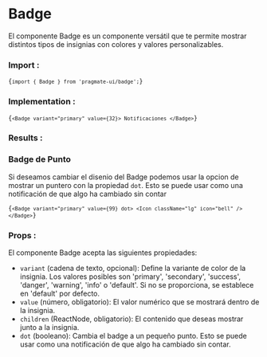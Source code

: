 
# Badge

El componente Badge es un componente versátil que te permite mostrar distintos tipos de insignias con colores y valores
personalizables.

### Import :

<Code>{`import { Badge } from 'pragmate-ui/badge';`}</Code>

### Implementation :

<Code>{`<Badge variant="primary" value={32}> Notificaciones </Badge>`}</Code>

### Results :

<Badge variant="primary" value={99}>
  <Icon className="lg" icon="whatsapp" />
</Badge>

### Badge de Punto

Si deseamos cambiar el disenio del Badge podemos usar la opcion de mostrar un puntero con la propiedad `dot`. Esto se puede usar como una notificación de que algo ha cambiado sin contar

<Code>{`<Badge variant="primary" value={99} dot> <Icon className="lg" icon="bell" /> </Badge>`}</Code>

<Badge variant="primary" value={99} dot>
  <Icon className="lg" icon="bell" />
</Badge>

### Props :

El componente Badge acepta las siguientes propiedades:

-   `variant` (cadena de texto, opcional): Define la variante de color de la insignia. Los valores posibles son
    'primary', 'secondary', 'success', 'danger', 'warning', 'info' o 'default'. Si no se proporciona, se establece en
    'default' por defecto.
-   `value` (número, obligatorio): El valor numérico que se mostrará dentro de la insignia.
-   `children` (ReactNode, obligatorio): El contenido que deseas mostrar junto a la insignia.
-   `dot` (booleano): Cambia el badge a un pequeño punto. Esto se puede usar como una notificación de que algo ha cambiado sin contar.

